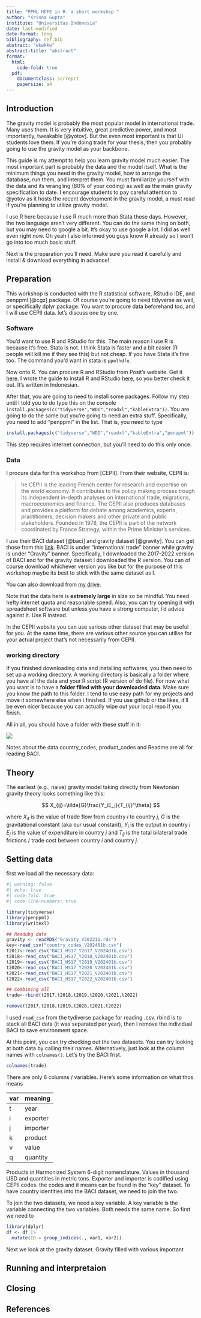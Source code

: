 ```yaml
---
title: "PPML HDFE in R: a short workshop "
author: "Krisna Gupta"
institute: "Universitas Indonesia"
date: last-modified
date-format: long
bibliography: ref.bib
abstract: "wkwkkw"
abstract-title: "abstract"
format:
  html:
    code-fold: true
  pdf:
    documentclass: scrreprt
    papersize: a4
---
```


## Introduction {#sec-introduction}

The gravity model is probably the most popular model in international trade. Many uses them. It is very intuitive, great predictive power, and most importantly, tweakable [@yotov]. But the even most important is that UI students love them. If you're doing trade for your thesis, then you probably going to use the gravity model as your backbone.

This guide is my attempt to help you learn gravity model much easier. The most important part is probably the data and the model itself. What is the minimum things you need in the gravity model, how to arrange the database, run them, and interpret them. You must familiarize yourself with the data and its wrangling (80% of your coding) as well as the main gravity specification to date. I encourage students to pay careful attention to @yotov as it hosts the recent development in the gravity model, a must read if you're planning to utilize gravity model.

I use R here because I use R much more than Stata these days. However, the two language aren't very different. You can do the same thing on both, but you may need to google a bit. It's okay to use google a lot. I did as well even right now. Oh yeah I also informed you guys know R already so I won't go into too much basic stuff.

Next is the preparation you'll need. Make sure you read it carefully and install & download everything in advance!

## Preparation {#req}

This workshop is conducted with the R statistical software, RStudio IDE, and penppml [@cgz] package. Of course you're going to need tidyverse as well, or specifically dplyr package. You want to procure data beforehand too, and I will use CEPII data. let's discuss one by one.

### Software

You'd want to use R and RStudio for this. The main reason I use R is because it's free. Stata is not. I think Stata is faster and a bit easier (R people will kill me if they see this) but not cheap. If you have Stata it's fine too. The command you'd want in stata is `ppmlhdfe`.

Now onto R. You can procure R and RStudio from Posit's website. Get it [here](https://posit.co/download/rstudio-desktop/). I wrote the guide to install R and RStudio [here](https://www.krisna.or.id/courses/metopel/installr/), so you better check it out. It's written in Indonesian.

After that, you are going to need to install some packages. Follow my step until I told you to do type this on the console `install.packages(c("tidyverse","WDI","readxl","kableExtra"))`. You are going to do the same but you're going to need an extra stuff. Specifically, you need to add "penppml" in the list. That is, you need to type

```r
install.packages(c("tidyverse","WDI","readxl","kableExtra","penppml"))
```

This step requires internet connection, but you'll need to do this only once.

### Data

I procure data for this workshop from [CEPII]. From their website, CEPII is:

> he CEPII is the leading French center for research and expertise on the world economy. It contributes to the policy making process trough its independent in-depth analyses on international trade, migrations, macroeconomics and finance. The CEPII also produces databases and provides a platform for debate among academics, experts, practitioners, decision makers and other private and public stakeholders.
Founded in 1978, the CEPII is part of the network coordinated by France Strategy, within the Prime Minister's services.

I use their BACI dataset [@baci] and gravity dataset [@gravity]. You can get those from this [link](http://www.cepii.fr/CEPII/en/bdd_modele/bdd_modele.asp). BACI is under "international trade" banner while gravity is under "Gravity" banner. Specifically, I downloaded the 2017-2022 version of BACI and for the gravity dataset I downloaded the R version. You can of course download whichever version you like but for the purpose of this workshop maybe its best to stick with the same dataset as I.

You can also download from [my drive](https://1drv.ms/f/s!AjelszXKKcmskMsKLZRRwRJq1a2MnA?e=xsdpxL).

Note that the data here is **extremely large** in size so be mindful. You need hefty internet quota and reasonable speed. Also, you can try opening it with spreadsheet software but unless you have a strong computer, i'd advice against it. Use R instead.

In the CEPII website you can use various other dataset that may be useful for you. At the same time, there are various other source you can utilise for your actual project that's not necessarily from CEPII.

### working directory

If you finished downloading data and installing softwares, you then need to set up a working directory. A working directory is basically a folder where you have all the data and your R script (R version of do file). For now what you want is to have a **folder filled with your downloaded data**. Make sure you know the path to this folder. I tend to use easy path for my projects and move it somewhere else when i finished. If you use github or the likes, it'll be even nicer because you can actually wipe out your local repo if you finish.

All in all, you should have a folder with these stuff in it:

![](pic1.png)

Notes about the data country_codes, product_codes and Readme are all for reading BACI.

## Theory

The earliest (e.g., naive) gravity model taking directly from Newtonian gravity theory looks something like this:

$$
X_{ij}=\tilde{G}\frac{Y_iE_j}{T_{ij}^\theta}
$$

where $X_{it}$ is the value of trade flow from country $i$ to country $j$, $\tilde{G}$ is the gravitational constant (aka our usual constant), $Y_i$ is the output in country $i$ $E_j$ is the value of expenditure in country $j$ and $T_{ij}$ is the total bilateral trade frictions / trade cost between country $i$ and country $j$. 

## Setting data

first we load all the necessary data:

```r
#| warning: false
#| echo: true
#| code-fold: true
#| code-line-numbers: true

library(tidyverse)
library(penppml)
library(writexl)

## Readubg data
gravity <- readRDS("Gravity_V202211.rds")
key<-read_csv("country_codes_V202401b.csv")
t2017<-read_csv("BACI_HS17_Y2017_V202401b.csv")
t2018<-read_csv("BACI_HS17_Y2018_V202401b.csv")
t2019<-read_csv("BACI_HS17_Y2019_V202401b.csv")
t2020<-read_csv("BACI_HS17_Y2020_V202401b.csv")
t2021<-read_csv("BACI_HS17_Y2021_V202401b.csv")
t2022<-read_csv("BACI_HS17_Y2022_V202401b.csv")

## Combining all 
trade<-rbind(t2017,t2018,t2019,t2020,t2021,t2022)

remove(t2017,t2018,t2019,t2020,t2021,t2022)

```

I used `read_csv` from the tydiverse package for reading .csv. rbind is to stack all BACI data (it was separated per year), then I remove the individual BACI to save environment space.

At this point, you can try checking out the two datasets. You can try looking at both data by calling their names. Alternatively, just look at the column names with `colnames()`. Let's try the BACI frist.

```r
colnames(trade)
```

There are only 6 columns / variables. Here's some information on what thos means

| var | meaning |
| --- | --------- |
| t | year |
| i | exporter |
| j | importer |
| k | product |
| v | value |
| q | quantity |

Products in Harmonized System 6-digit nomenclature. Values in thousand USD and quantities in metric tons. Exporter and importer is codified using CEPII codes. the codes and it means can be found in the "key" dataset. To have country identities into the BACI dataset, we need to join the two.

To join the two datasets, we need a key variable. A key variable is the variable connecting the two variables. Both needs the same name. So first we need to 

```r
library(dplyr)
df <- df |>
  mutate(ID = group_indices(., var1, var2))

```



Next we look at the gravity dataset. Gravity filled with various important 


## Running and interpretaion

## Closing

## References {.unnumbered}


